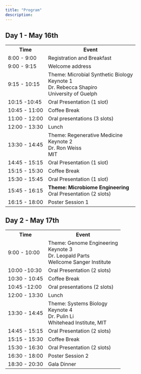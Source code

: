 ```yaml
---
title: "Program"
description: 
---
```



<h2>Day 1 - May 16th</h2>
<div class="day-planner">
  <table>
    <tr>
      <th>Time</th>
      <th>Event</th>
    </tr>
    <tr class="misc">
      <td>8:00 - 9:00</td>
      <td>Registration and Breakfast</td>
    </tr>
    <tr class="misc">
      <td>9:00 - 9:15</td>
      <td>Welcome address</td>
    </tr>
    <tr class="keynote1">
      <td>9:15 - 10:15</td>
      <td class="session-title">Theme: Microbial Synthetic Biology<br>Keynote 1<br>Dr. Rebecca Shapiro<br>University of Guelph</td>
    </tr>
    <tr class="oral1">
      <td>10:15 -10:45</td>
      <td>Oral Presentation (1 slot)</td>
    </tr>
    <tr class="break">
      <td>10:45 - 11:00</td>
      <td>Coffee Break</td>
    </tr>
    <tr class="oral1">
      <td>11:00 - 12:00</td>
      <td>Oral presentations (3 slots)</td>
    </tr>
    <tr class="food">
      <td>12:00 - 13:30</td>
      <td>Lunch</td>
    </tr>
    <tr class="keynote2">
      <td>13:30 - 14:45</td>
      <td class="session-title">Theme: Regenerative Medicine<br>Keynote 2<br>Dr. Ron Weiss<br>MIT</td>
    </tr>
    <tr class="oral2">
      <td>14:45 - 15:15</td>
      <td>Oral Presentation (1 slot)</td>
    </tr>
    <tr class="break">
      <td>15:15 - 15:30</td>
      <td>Coffee Break</td>
    </tr>
    <tr class="oral2">
      <td>15:30 - 15:45</td>
      <td>Oral Presentation (1 slot)</td>
    </tr>
    <tr class="oral5">
      <td>15:45 - 16:15</td>
      <td><strong>Theme: Microbiome Engineering</strong><br>Oral Presentation (2 slots)</td>
    </tr>
    <tr class="poster">
      <td>16:15 - 18:00</td>
      <td>Poster Session 1</td>
    </tr>
  </table>
</div>


<h2>Day 2 - May 17th</h2>
<div class="day-planner">
  <table>
    <tr>
      <th>Time</th>
      <th>Event</th>
    </tr>
    <tr class="keynote3">
      <td>9:00 - 10:00</td>
      <td class="session-title">Theme: Genome Engineering<br>Keynote 3<br>Dr. Leopald Parts<br>Wellcome Sanger Institute</td>
    </tr>
    <tr class="oral3">
      <td>10:00 -10:30</td>
      <td>Oral Presentation (2 slots)</td>
    </tr>
    <tr class="break">
      <td>10:30 - 10:45</td>
      <td>Coffee Break</td>
    </tr>
    <tr class="oral3">
      <td>10:45 -12:00</td>
      <td>Oral presentations (2 slots)</td>
    </tr>
    <tr class="food">
      <td>12:00 - 13:30</td>
      <td>Lunch</td>
    </tr>
    <tr class="keynote4">
      <td>13:30 - 14:45</td>
      <td class="session-title">Theme: Systems Biology<br>Keynote 4<br>Dr. Pulin Li<br>Whitehead Institute, MIT</td>
    </tr>
    <tr class="oral4">
      <td>14:45 - 15:15</td>
      <td>Oral Presentation (2 slots)</td>
    </tr>
    <tr class="break">
      <td>15:15 - 15:30</td>
      <td>Coffee Break</td>
    </tr>
    <tr class="oral4">
      <td>15:30 - 16:30</td>
      <td>Oral Presentation (2 slots)</td>
    </tr>
    <tr class="poster">
      <td>16:30 - 18:00</td>
      <td>Poster Session 2</td>
    </tr>
    <tr class="food">
      <td>18:30 - 20:30</td>
      <td>Gala Dinner</td>
    </tr>
  </table>
</div>